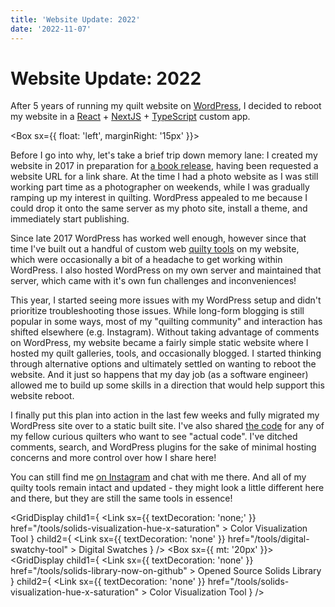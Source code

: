 ```yaml
---
title: 'Website Update: 2022'
date: '2022-11-07'
---
```



# Website Update: 2022

After 5 years of running my quilt website on [WordPress](https://wordpress.com/), I decided to reboot my website in a [React](https://reactjs.org/) + [NextJS](https://nextjs.org/) + [TypeScript](https://www.typescriptlang.org/) custom app.

<Box sx={{ float: 'left', marginRight: '15px' }}>
  <BlogImage src="modernquilts-225x300.jpg" alt="" width="200" height="260" />
</Box>

Before I go into why, let's take a brief trip down memory lane: I created my website in 2017 in preparation for [a book release](/blog/modern-quilts-designs-of-the-new-century),
having been requested a website URL for a link share.
At the time I had a photo website as I was still working part time as a photographer on weekends, while I was gradually ramping up my interest in quilting.
WordPress appealed to me because I could drop it onto the same server as my photo site, install a theme, and immediately start publishing.

Since late 2017 WordPress has worked well enough, however since that time I've built out a handful of custom web [quilty tools](/tools) on my website,
which were occasionally a bit of a headache to get working within WordPress. I also hosted WordPress on my own server and maintained that server,
which came with it's own fun challenges and inconveniences!

This year, I started seeing more issues with my WordPress setup and didn't prioritize troubleshooting those issues. While long-form blogging is still
popular in some ways, most of my "quilting community" and interaction has shifted elsewhere (e.g. Instagram).
Without taking advantage of comments on WordPress, my website became
a fairly simple static website where I hosted my quilt galleries, tools, and occasionally blogged. I started thinking through alternative options
and ultimately settled on wanting to reboot the website. And it just so happens that my day job (as a software engineer) allowed me to build up
some skills in a direction that would help support this website reboot.

I finally put this plan into action in the last few weeks and fully migrated my WordPress site over to a static built site.
I've also shared [the code](https://github.com/stephskardal/stephskardalquilts) for any of my fellow curious quilters
who want to see "actual code". I've ditched comments, search, and WordPress plugins for the sake of minimal hosting concerns and more control
over how I share here!

You can still find me [on Instagram](https://instagram.com/stephskardal) and chat with me there. And all of my quilty tools remain
intact and updated - they might look a little
different here and there, but they are still the same tools in essence!

<GridDisplay
  child1={
    <Box>
      <Typography component="h3">
        <Link
          sx={{ textDecoration: 'none;' }}
          href="/tools/solids-visualization-hue-x-saturation"
        >
          Color Visualization Tool
        </Link>
      </Typography>
      <BlogImage src="colorwheel.jpg" width="1200" height="693" />
    </Box>
  }
  child2={
    <Box>
      <Typography component="h3">
        <Link
          sx={{ textDecoration: 'none' }}
          href="/tools/digital-swatchy-tool"
        >
          Digital Swatches
        </Link>
      </Typography>
      <BlogImage src="digital_swatches.jpg" width="1200" height="693" />
    </Box>
  }
/>
<Box sx={{ mt: '20px' }}></Box>
<GridDisplay
  child1={
    <Box>
      <Typography component="h3">
        <Link
          sx={{ textDecoration: 'none' }}
          href="/tools/solids-library-now-on-github"
        >
          Opened Source Solids Library
        </Link>
      </Typography>
      <BlogImage src="randomizetriangles.jpg" width="1200" height="693" />
    </Box>
  }
  child2={
    <Box>
      <Typography component="h3">
        <Link
          sx={{ textDecoration: 'none' }}
          href="/tools/solids-visualization-hue-x-saturation"
        >
          Color Visualization Tool
        </Link>
      </Typography>
      <BlogImage src="swatches.jpg" width="1200" height="693" />
    </Box>
  }
/>
